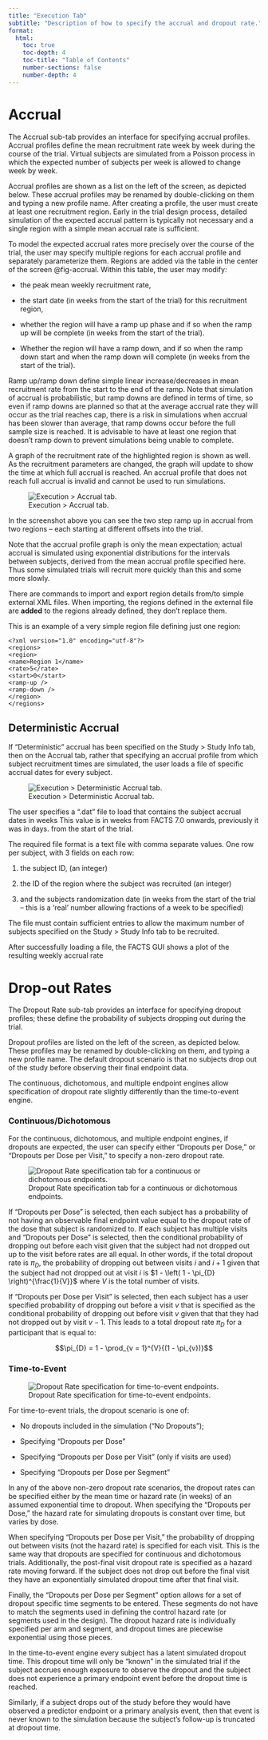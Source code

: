 ```yaml
---
title: "Execution Tab"
subtitle: "Description of how to specify the accrual and dropout rate."
format:
  html:
    toc: true
    toc-depth: 4
    toc-title: "Table of Contents"
    number-sections: false
    number-depth: 4
---
```



# Accrual

The Accrual sub-tab provides an interface for specifying accrual profiles. Accrual profiles define the mean recruitment rate week by week during the course of the trial. Virtual subjects are simulated from a Poisson process in which the expected number of subjects per week is allowed to change week by week.

Accrual profiles are shown as a list on the left of the screen, as depicted below. These accrual profiles may be renamed by double-clicking on them and typing a new profile name. After creating a profile, the user must create at least one recruitment region. Early in the trial design process, detailed simulation of the expected accrual pattern is typically not necessary and a single region with a simple mean accrual rate is sufficient.

To model the expected accrual rates more precisely over the course of the trial, the user may specify multiple regions for each accrual profile and
separately parameterize them. Regions are added via the table in the
center of the screen @fig-accrual. Within this table, the user may
modify:

-   the peak mean weekly recruitment rate,

-   the start date (in weeks from the start of the trial) for this
    recruitment region,

-   whether the region will have a ramp up phase and if so when the ramp
    up will be complete (in weeks from the start of the trial).

-   Whether the region will have a ramp down, and if so when the ramp
    down start and when the ramp down will complete (in weeks from the
    start of the trial).

Ramp up/ramp down define simple linear increase/decreases in mean
recruitment rate from the start to the end of the ramp. Note that
simulation of accrual is probabilistic, but ramp downs are defined in
terms of time, so even if ramp downs are planned so that at the average
accrual rate they will occur as the trial reaches cap, there is a risk
in simulations when accrual has been slower than average, that ramp
downs occur before the full sample size is reached. It is advisable to
have at least one region that doesn’t ramp down to prevent simulations
being unable to complete.

A graph of the recruitment rate of the highlighted region is shown as
well. As the recruitment parameters are changed, the graph will update
to show the time at which full accrual is reached. An accrual profile
that does not reach full accrual is invalid and cannot be used to run
simulations.

![Execution > Accrual tab.](coreUGattachments/CoreUserGuide/media/image2.png){#fig-accrual}

In the screenshot above you can see the two step ramp up in accrual from
two regions – each starting at different offsets into the trial.

Note that the accrual profile graph is only the mean expectation; actual
accrual is simulated using exponential distributions for the intervals
between subjects, derived from the mean accrual profile specified here.
Thus some simulated trials will recruit more quickly than this and some
more slowly.

There are commands to import and export region details from/to simple
external XML files. When importing, the regions defined in the external
file are **added** to the regions already defined, they don’t replace
them.

This is an example of a very simple region file defining just one
region:

```verbatim
<?xml version="1.0" encoding="utf-8"?>
<regions>
<region>
<name>Region 1</name>
<rate>5</rate>
<start>0</start>
<ramp-up />
<ramp-down />
</region>
</regions>
```

## Deterministic Accrual

If “Deterministic” accrual has been specified on the Study &gt; Study
Info tab, then on the Accrual tab, rather that specifying an accrual
profile from which subject recruitment times are simulated, the user
loads a file of specific accrual dates for every subject.

![Execution > Deterministic Accrual tab.](coreUGattachments/CoreUserGuide/media/image4.png){#fig-detaccrual}

The user specifies a “.dat” file to load that contains the <span class="custom-tooltip"> subject
accrual dates in weeks <span class="tooltip-text">This value is in weeks from FACTS 7.0 onwards, previously it was in days.</span> </span> from the start of the trial.

The required file format is a text file with comma separate values. One
row per subject, with 3 fields on each row:

1.  the subject ID, (an integer)

2.  the ID of the region where the subject was recruited (an integer)

3.  and the subjects randomization date (in weeks from the start of the
    trial – this is a ‘real’ number allowing fractions of a week to be
    specified)

The file must contain sufficient entries to allow the maximum number of
subjects specified on the Study > Study Info tab to be recruited.

After successfully loading a file, the FACTS GUI shows a plot of the
resulting weekly accrual rate

# Drop-out Rates

The Dropout Rate sub-tab provides an interface for specifying dropout
profiles; these define the probability of subjects dropping out during
the trial.

Dropout profiles are listed on the left of the screen, as depicted
below. These profiles may be renamed by double-clicking on them, and
typing a new profile name. The default dropout scenario is that no
subjects drop out of the study before observing their final endpoint data.

The continuous, dichotomous, and multiple endpoint engines allow specification
of dropout rate slightly differently than the time-to-event engine.

::: {.panel-tabset}

### Continuous/Dichotomous

For the continuous, dichotomous, and multiple endpoint
engines, if dropouts are expected, the user can specify either
“Dropouts per Dose,” or “Dropouts per Dose per Visit,” to specify a non-zero
dropout rate.

![Dropout Rate specification tab for a continuous or dichotomous endpoints.](coreUGattachments/continuous/media/image35.png){#fig-cddropouts}

If “Dropouts per Dose” is selected, then each subject has a probability
of not having an observable final endpoint value equal to the dropout
rate of the dose that subject is randomized to. If each subject has
multiple visits and “Dropouts per Dose” is selected, then the
conditional probability of dropping out before each visit given that the
subject had not dropped out up to the visit before rates are all equal.
In other words, if the total dropout rate is $\pi_D$, the
probability of dropping out between visits $i$ and $i+1$ given that
the subject had not dropped out at visit $i$ is
$1 - \left( 1 - \pi_{D} \right)^{\frac{1}{V}}$ where $V$ is the total
number of visits.

If “Dropouts per Dose per Visit” is selected, then each subject has a
user specified probability of dropping out before a visit $v$ that is
specified as the conditional probability of dropping out before visit
$v$ given that that they had not dropped out by visit $v-1$. This
leads to a total dropout rate $\pi_D$ for a participant that
is equal to:

$$\pi_{D} = 1 - \prod_{v = 1}^{V}{(1 - \pi_{v})}$$

### Time-to-Event

![Dropout Rate specification for time-to-event endpoints.](coreUGattachments/tte/media/image37.png){#fig-ttedropouts}

For time-to-event trials, the dropout scenario is one of:

-   No dropouts included in the simulation ("No Dropouts");

-   Specifying "Dropouts per Dose"

-   Specifying "Dropouts per Dose per Visit" (only if visits are used)

-   Specifying "Dropouts per Dose per Segment"

In any of the above non-zero dropout rate scenarios, the dropout rates can
be specified either by the mean time or hazard rate (in weeks) of an assumed
exponential time to dropout. When specifying the "Dropouts per Dose," the
hazard rate for simulating dropouts is constant over time, but varies by dose.

When specifying "Dropouts per Dose per Visit," the probability of dropping out
between visits (not the hazard rate) is specified for each visit. This is
the same way that dropouts are specified for continuous and dichotomous trials.
Additionally, the post-final visit dropout rate is specified as a hazard rate
moving forward. If the subject does not drop out before the final visit they
have an exponentially simulated dropout time after that final visit.

Finally, the "Dropouts per Dose per Segment"
option allows for a set of dropout specific time segments to be entered. These
segments do not have to match the segments used in defining the control
hazard rate (or segments used in the design). The dropout hazard rate is
individually specified per arm and segment, and dropout times are piecewise
exponential using those pieces.

In the time-to-event engine every subject has a latent simulated dropout time.
This dropout time will only be "known" in the simulated trial if the subject
accrues enough exposure to observe the dropout and the subject does not
experience a primary endpoint event before the dropout time is reached.

Similarly, if a subject drops out of the study before they would have observed
a predictor endpoint or a primary analysis event, then that event is never
known to the simulation because the subject's follow-up is truncated at
dropout time.

:::
